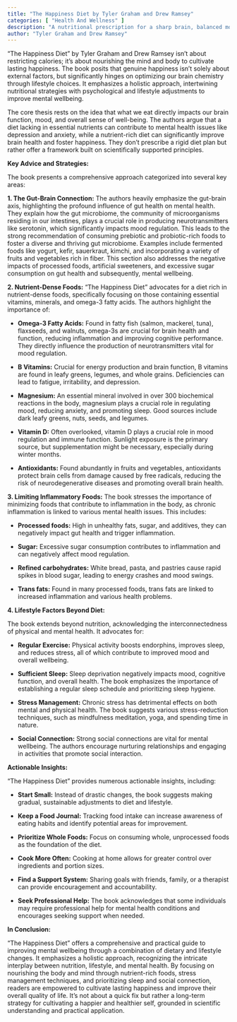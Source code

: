 ```yaml
---
title: "The Happiness Diet by Tyler Graham and Drew Ramsey"
categories: [ "Health And Wellness" ]
description: "A nutritional prescription for a sharp brain, balanced mood, and lean body"
author: "Tyler Graham and Drew Ramsey"
---
```

"The Happiness Diet" by Tyler Graham and Drew Ramsey isn't about restricting calories; it's about nourishing the mind and body to cultivate lasting happiness. The book posits that genuine happiness isn't solely about external factors, but significantly hinges on optimizing our brain chemistry through lifestyle choices.  It emphasizes a holistic approach, intertwining nutritional strategies with psychological and lifestyle adjustments to improve mental wellbeing.

The core thesis rests on the idea that what we eat directly impacts our brain function, mood, and overall sense of well-being.  The authors argue that a diet lacking in essential nutrients can contribute to mental health issues like depression and anxiety, while a nutrient-rich diet can significantly improve brain health and foster happiness. They don't prescribe a rigid diet plan but rather offer a framework built on scientifically supported principles.

**Key Advice and Strategies:**

The book presents a comprehensive approach categorized into several key areas:

**1. The Gut-Brain Connection:**  The authors heavily emphasize the gut-brain axis, highlighting the profound influence of gut health on mental health.  They explain how the gut microbiome, the community of microorganisms residing in our intestines, plays a crucial role in producing neurotransmitters like serotonin, which significantly impacts mood regulation.  This leads to the strong recommendation of consuming prebiotic and probiotic-rich foods to foster a diverse and thriving gut microbiome.  Examples include fermented foods like yogurt, kefir, sauerkraut, kimchi, and incorporating a variety of fruits and vegetables rich in fiber.  This section also addresses the negative impacts of processed foods, artificial sweeteners, and excessive sugar consumption on gut health and subsequently, mental wellbeing.

**2. Nutrient-Dense Foods:**  "The Happiness Diet" advocates for a diet rich in nutrient-dense foods, specifically focusing on those containing essential vitamins, minerals, and omega-3 fatty acids.  The authors highlight the importance of:

* **Omega-3 Fatty Acids:**  Found in fatty fish (salmon, mackerel, tuna), flaxseeds, and walnuts, omega-3s are crucial for brain health and function, reducing inflammation and improving cognitive performance.  They directly influence the production of neurotransmitters vital for mood regulation.

* **B Vitamins:**  Crucial for energy production and brain function, B vitamins are found in leafy greens, legumes, and whole grains. Deficiencies can lead to fatigue, irritability, and depression.

* **Magnesium:**  An essential mineral involved in over 300 biochemical reactions in the body, magnesium plays a crucial role in regulating mood, reducing anxiety, and promoting sleep.  Good sources include dark leafy greens, nuts, seeds, and legumes.

* **Vitamin D:**  Often overlooked, vitamin D plays a crucial role in mood regulation and immune function.  Sunlight exposure is the primary source, but supplementation might be necessary, especially during winter months.

* **Antioxidants:**  Found abundantly in fruits and vegetables, antioxidants protect brain cells from damage caused by free radicals, reducing the risk of neurodegenerative diseases and promoting overall brain health.

**3. Limiting Inflammatory Foods:**  The book stresses the importance of minimizing foods that contribute to inflammation in the body, as chronic inflammation is linked to various mental health issues.  This includes:

* **Processed foods:**  High in unhealthy fats, sugar, and additives, they can negatively impact gut health and trigger inflammation.

* **Sugar:**  Excessive sugar consumption contributes to inflammation and can negatively affect mood regulation.

* **Refined carbohydrates:**  White bread, pasta, and pastries cause rapid spikes in blood sugar, leading to energy crashes and mood swings.

* **Trans fats:**  Found in many processed foods, trans fats are linked to increased inflammation and various health problems.


**4. Lifestyle Factors Beyond Diet:**

The book extends beyond nutrition, acknowledging the interconnectedness of physical and mental health.  It advocates for:

* **Regular Exercise:**  Physical activity boosts endorphins, improves sleep, and reduces stress, all of which contribute to improved mood and overall wellbeing.

* **Sufficient Sleep:**  Sleep deprivation negatively impacts mood, cognitive function, and overall health. The book emphasizes the importance of establishing a regular sleep schedule and prioritizing sleep hygiene.

* **Stress Management:**  Chronic stress has detrimental effects on both mental and physical health.  The book suggests various stress-reduction techniques, such as mindfulness meditation, yoga, and spending time in nature.

* **Social Connection:**  Strong social connections are vital for mental wellbeing.  The authors encourage nurturing relationships and engaging in activities that promote social interaction.


**Actionable Insights:**

"The Happiness Diet" provides numerous actionable insights, including:

* **Start Small:**  Instead of drastic changes, the book suggests making gradual, sustainable adjustments to diet and lifestyle.

* **Keep a Food Journal:**  Tracking food intake can increase awareness of eating habits and identify potential areas for improvement.

* **Prioritize Whole Foods:**  Focus on consuming whole, unprocessed foods as the foundation of the diet.

* **Cook More Often:**  Cooking at home allows for greater control over ingredients and portion sizes.

* **Find a Support System:**  Sharing goals with friends, family, or a therapist can provide encouragement and accountability.

* **Seek Professional Help:**  The book acknowledges that some individuals may require professional help for mental health conditions and encourages seeking support when needed.


**In Conclusion:**

"The Happiness Diet" offers a comprehensive and practical guide to improving mental wellbeing through a combination of dietary and lifestyle changes. It emphasizes a holistic approach, recognizing the intricate interplay between nutrition, lifestyle, and mental health. By focusing on nourishing the body and mind through nutrient-rich foods, stress management techniques, and prioritizing sleep and social connection, readers are empowered to cultivate lasting happiness and improve their overall quality of life.  It's not about a quick fix but rather a long-term strategy for cultivating a happier and healthier self, grounded in scientific understanding and practical application.

